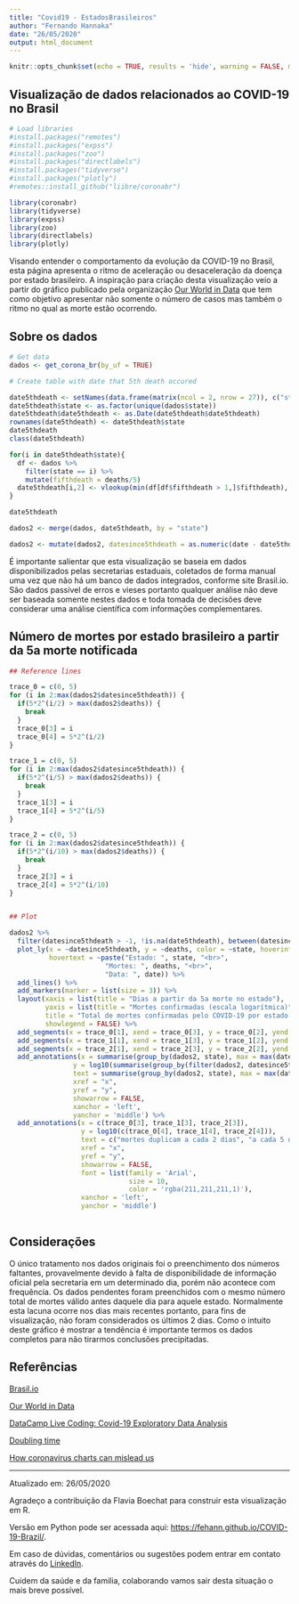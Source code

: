 ```yaml
---
title: "Covid19 - EstadosBrasileiros"
author: "Fernando Hannaka"
date: "26/05/2020"
output: html_document
---
```


```r
knitr::opts_chunk$set(echo = TRUE, results = 'hide', warning = FALSE, message = FALSE)
```

## Visualização de dados relacionados ao COVID-19 no Brasil

```r

# Load libraries
#install.packages("remotes")
#install.packages("expss")
#install.packages("zoo")
#install.packages("directlabels")
#install.packages("tidyverse")
#install.packages("plotly")
#remotes::install_github("liibre/coronabr")

library(coronabr)
library(tidyverse)
library(expss)
library(zoo)
library(directlabels)
library(plotly)

```
Visando entender o comportamento da evolução da COVID-19 no Brasil, esta página apresenta o ritmo de aceleração ou desaceleração da doença por estado brasileiro. A inspiração para criação desta visualização veio a partir do gráfico publicado pela organização [Our World in Data](https://ourworldindata.org/grapher/covid-confirmed-deaths-since-5th-death) que tem como objetivo apresentar não somente o número de casos mas também o ritmo no qual as morte estão ocorrendo.

## Sobre os dados

```r

# Get data
dados <- get_corona_br(by_uf = TRUE)

# Create table with date that 5th death occured

date5thdeath <- setNames(data.frame(matrix(ncol = 2, nrow = 27)), c("state", "date5thdeath"))
date5thdeath$state <- as.factor(unique(dados$state))
date5thdeath$date5thdeath <- as.Date(date5thdeath$date5thdeath)
rownames(date5thdeath) <- date5thdeath$state
date5thdeath
class(date5thdeath)

for(i in date5thdeath$state){
  df <- dados %>%
    filter(state == i) %>%
    mutate(fifthdeath = deaths/5)
  date5thdeath[i,2] <- vlookup(min(df[df$fifthdeath > 1,]$fifthdeath), df, result_column = 1, lookup_column = 12)
}

date5thdeath

dados2 <- merge(dados, date5thdeath, by = "state")

dados2 <- mutate(dados2, datesince5thdeath = as.numeric(date - date5thdeath))

```

É importante salientar que esta visualização se baseia em dados disponibilizados pelas secretarias estaduais, coletados de forma manual uma vez que não há um banco de dados integrados, conforme site Brasil.io. São dados passível de erros e vieses portanto qualquer análise não deve ser baseada somente nestes dados e toda tomada de decisões deve considerar uma análise científica com informações complementares.

## Número de mortes por estado brasileiro a partir da 5a morte notificada


```r

## Reference lines

trace_0 = c(0, 5)
for (i in 2:max(dados2$datesince5thdeath)) { 
  if(5*2^(i/2) > max(dados2$deaths)) {
    break
  }
  trace_0[3] = i
  trace_0[4] = 5*2^(i/2)
}

trace_1 = c(0, 5)
for (i in 2:max(dados2$datesince5thdeath)) { 
  if(5*2^(i/5) > max(dados2$deaths)) {
    break
  }
  trace_1[3] = i
  trace_1[4] = 5*2^(i/5)
}

trace_2 = c(0, 5)
for (i in 2:max(dados2$datesince5thdeath)) { 
  if(5*2^(i/10) > max(dados2$deaths)) {
    break
  }
  trace_2[3] = i
  trace_2[4] = 5*2^(i/10)
}


## Plot

dados2 %>%
  filter(datesince5thdeath > -1, !is.na(date5thdeath), between(datesince5thdeath, 0, max(na.omit(datesince5thdeath))-2)) %>% # disregard last 2 observations and any NAs
  plot_ly(x = ~datesince5thdeath, y = ~deaths, color = ~state, hoverinfo = "text", 
          hovertext = ~paste("Estado: ", state, "<br>",
                        "Mortes: ", deaths, "<br>",
                        "Data: ", date)) %>%
  add_lines() %>%
  add_markers(marker = list(size = 3)) %>%
  layout(xaxis = list(title = "Dias a partir da 5a morte no estado"),
         yaxis = list(title = "Mortes confirmadas (escala logarítmica)", type = "log"),
         title = "Total de mortes confirmadas pelo COVID-19 por estado brasileiro",
         showlegend = FALSE) %>%
  add_segments(x = trace_0[1], xend = trace_0[3], y = trace_0[2], yend = trace_0[4], line = list(width=0.5, dash="dot", color = 'rgba(211,211,211,1)')) %>% # double every 2 days
  add_segments(x = trace_1[1], xend = trace_1[3], y = trace_1[2], yend = trace_1[4], line = list(width=0.5, dash="dot", color = 'rgba(211,211,211,1)')) %>% # every 5 days
  add_segments(x = trace_2[1], xend = trace_2[3], y = trace_2[2], yend = trace_2[4], line = list(width=0.5, dash="dot", color = 'rgba(211,211,211,1)')) %>% # every 10 days
  add_annotations(x = summarise(group_by(dados2, state), max = max(datesince5thdeath))$max,
                y = log10(summarise(group_by(filter(dados2, datesince5thdeath <= max(datesince5thdeath)-2), state), max = max(deaths))$max),
                text = summarise(group_by(dados2, state), max = max(datesince5thdeath)-2)$state,
                xref = "x",
                yref = "y",
                showarrow = FALSE,
                xanchor = 'left',
                yanchor = 'middle') %>%
  add_annotations(x = c(trace_0[3], trace_1[3], trace_2[3]),
                  y = log10(c(trace_0[4], trace_1[4], trace_2[4])),
                  text = c("mortes duplicam a cada 2 dias", "a cada 5 dias", "a cada 10 dias"),
                  xref = "x",
                  yref = "y",
                  showarrow = FALSE,
                  font = list(family = 'Arial',
                              size = 10,
                              color = 'rgba(211,211,211,1)'),
                  xanchor = 'left',
                  yanchor = 'middle')
  
```

## Considerações

O único tratamento nos dados originais foi o preenchimento dos números faltantes, provavelmente devido à falta de disponibilidade de informação oficial pela secretaria em um determinado dia, porém não acontece com frequência. Os dados pendentes foram preenchidos com o mesmo número total de mortes válido antes daquele dia para aquele estado. Normalmente esta lacuna ocorre nos dias mais recentes portanto, para fins de visualização, não foram considerados os últimos 2 dias. Como o intuito deste gráfico é mostrar a tendência é importante termos os dados completos para não tirarmos conclusões precipitadas.

## Referências

[Brasil.io](https://brasil.io/dataset/covid19/caso)

[Our World in Data](https://ourworldindata.org/grapher/covid-confirmed-deaths-since-5th-death)

[DataCamp Live Coding: Covid-19 Exploratory Data Analysis](https://www.facebook.com/726282547396228/videos/861466570947781/)

[Doubling time](https://en.wikipedia.org/wiki/Doubling_time)

[How coronavirus charts can mislead us](https://www.youtube.com/watch?v=O-3Mlj3MQ_Q&feature=share)

***

Atualizado em: 26/05/2020

Agradeço a contribuição da Flavia Boechat para construir esta visualização em R.

Versão em Python pode ser acessada aqui: <https://fehann.github.io/COVID-19-Brazil/>.

Em caso de dúvidas, comentários ou sugestões podem entrar em contato através do [LinkedIn](https://www.linkedin.com/posts/activity-6657331106443993088-V7Lm).

Cuidem da saúde e da familia, colaborando vamos sair desta situação o mais breve possível.


